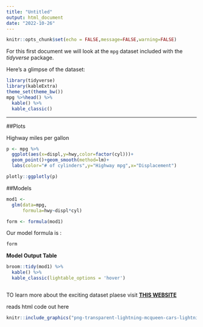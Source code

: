 ```yaml
---
title: "Untitled"
output: html_document
date: "2022-10-26"
---
```


```r
knitr::opts_chunk$set(echo = FALSE,message=FALSE,warning=FALSE)
```



For this first document we will look at the `mpg` dataset included with the *tidyverse* package.


Here's a glimpse of the dataset:

```r
library(tidyverse)
library(kableExtra)
theme_set(theme_bw())
mpg %>%head() %>% 
  kable() %>% 
  kable_classic()
```
---

##Plots

Highway miles per gallon
```r
p <- mpg %>% 
  ggplot(aes(x=displ,y=hwy,color=factor(cyl)))+
  geom_point()+geom_smooth(method=lm)+
  labs(color="# of cylinders",y="Highway mpg",x="Displacement")

plotly::ggplotly(p)

```

##Models

```r
mod1 <- 
  glm(data=mpg,
      formula=hwy~displ*cyl)

form <- formula(mod1)
```

Our model formula is : 

```r
form
```
**Model Output Table**
```r
broom::tidy(mod1) %>% 
  kable() %>% 
  kable_classic(lightable_options = 'hover')



```

TO learn more about the exciting dataset plaese visit [**THIS WEBSITE**](https://ggplot2.tidyverse.org/reference/mpg.html)

reads html code out here

```r
knitr::include_graphics("png-transparent-lightning-mcqueen-cars-lightning-mcqueen-sally-carrera-birthday-car-car-accident-wish-vintage-car.png")
```